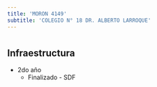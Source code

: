 ```yaml
---
title: 'MORON 4149'
subtitle: 'COLEGIO N° 18 DR. ALBERTO LARROQUE'
---
```


#
## Infraestructura

* 2do año 
    + Finalizado - SDF 



